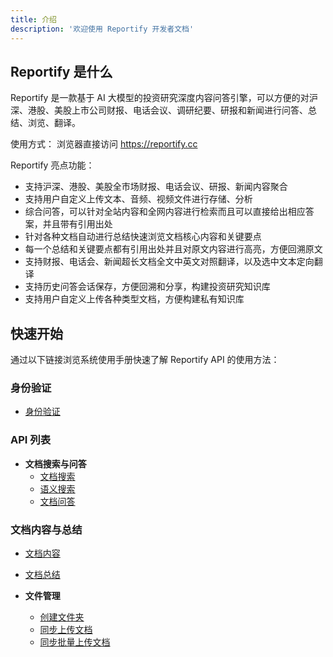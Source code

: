 ```yaml
---
title: 介绍
description: '欢迎使用 Reportify 开发者文档'
---
```


##  Reportify 是什么

Reportify 是一款基于 AI 大模型的投资研究深度内容问答引擎，可以方便的对沪深、港股、美股上市公司财报、电话会议、调研纪要、研报和新闻进行问答、总结、浏览、翻译。

使用方式：
浏览器直接访问 https://reportify.cc  

Reportify 亮点功能：
* 支持沪深、港股、美股全市场财报、电话会议、研报、新闻内容聚合
* 支持用户自定义上传文本、音频、视频文件进行存储、分析
* 综合问答，可以针对全站内容和全网内容进行检索而且可以直接给出相应答案，并且带有引用出处
* 针对各种文档自动进行总结快速浏览文档核心内容和关键要点
* 每一个总结和关键要点都有引用出处并且对原文内容进行高亮，方便回溯原文
* 支持财报、电话会、新闻超长文档全文中英文对照翻译，以及选中文本定向翻译
* 支持历史问答会话保存，方便回溯和分享，构建投资研究知识库
* 支持用户自定义上传各种类型文档，方便构建私有知识库

## 快速开始

通过以下链接浏览系统使用手册快速了解 Reportify API 的使用方法：

### 身份验证
- [身份验证](/api-reference/introduction)

### API 列表
- **文档搜索与问答**
  - [文档搜索](/api-reference/endpoint/search)
  - [语义搜索](/api-reference/endpoint/search_rag)
  - [文档问答](/api-reference/endpoint/completion)

### 文档内容与总结
  - [文档内容](/api-reference/endpoint/contents)
  - [文档总结](/api-reference/endpoint/contents_summary)

- **文件管理**
  - [创建文件夹](/api-reference/endpoint/folds)
  - [同步上传文档](/api-reference/endpoint/upload)
  - [同步批量上传文档](/api-reference/endpoint/upload_batches)
